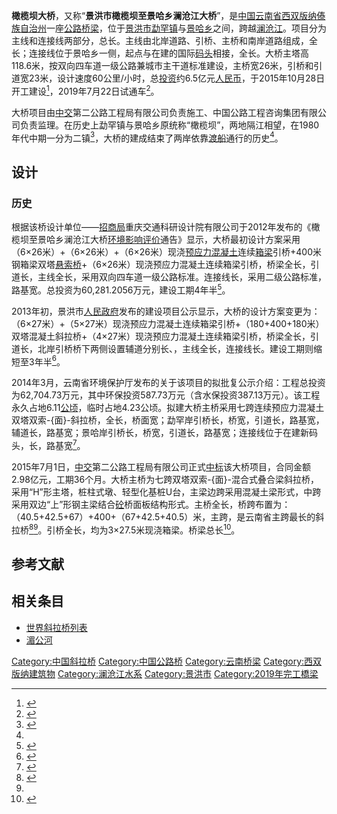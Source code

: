{{noteTA
|G1=地名
|1=zh-hans:斜拉桥;zh-hk:斜拉橋;zh-tw:斜張橋;}}
{{Infobox bridge
|image            = 
|image_size    = 270
|caption          = 
|bridge_name = 橄榄坝大桥
|native_name  = 
|native_name_lang= 
|official_name = 
|other_name   = 景洪市橄榄坝至景哈乡澜沧江大桥
|locale             = {{CHN}}[[云南省|云南省]][[景洪市|景洪市]]
|carries            = 双向四车道一级公路
|crosses           = [[澜沧江|澜沧江]]
|owner            = 景洪市交通运输局
|maint             = 
|designer        = 
|engineering   = [[招商局|招商局]]重庆交通科研设计院
|architect        = 
|material         = 
|design            = [[斜拉桥|斜拉桥]]
|mainspan       = {{convert|400|m|0}}
|spans             = 
|length            = {{convert|1030|m|0}}
|width             = {{convert|26|m|0}}
|height            = {{convert|118.6|m|0}}
|below             = 
|coordinates    = {{Coord|21.845873|100.927004|type:landmark_region:CN|display=inline,title}}
|builder           = [[中交|中交]]第二公路工程局
|fabricator       =
|begin             = 2015年10月28日
|complete       = 
|open              = 2019年7月22日
|cost                = 6.49亿元[[人民币|人民币]]
|traffic             = 
|toll                 = 
|preceded       = [[神秘谷大桥|神秘谷大桥]]
|followed        = [[缅老友谊大桥|缅老友谊大桥]]
|extra              = {{Location map | China Yunnan | label= | label_size= | alt= | position= | background= | lat=21.845873 | long=100.927004 | mark=AB-Brücke.svg | marksize=10 | float=center | width= | caption=橄榄坝大桥在云南的位置}}
}}

'''橄榄坝大桥'''，又称“'''景洪市橄榄坝至景哈乡澜沧江大桥'''”，是[[中国|中国]][[云南省|云南省]][[西双版纳傣族自治州|西双版纳傣族自治州]]一座[[公路|公路]][[桥梁|桥梁]]，位于[[景洪市|景洪市]][[勐罕镇|勐罕镇]]与[[景哈乡|景哈乡]]之间，跨越[[澜沧江|澜沧江]]。项目分为主线和连接线两部分，总长{{convert|2610.742|m|1}}。主线由北岸道路、引桥、主桥和南岸道路组成，全长{{convert|1399.807|m|1}}；连接线位于景哈乡一侧，起点与在建的国际[[码头|码头]]相接，全长{{convert|1210.935|m|1}}。大桥主塔高118.6米，按双向四车道一级公路兼城市主干道标准建设，主桥宽26米，引桥和引道宽23米，设计速度60公里/小时，总[[投资|投资]]约6.5亿元[[人民币|人民币]]，于2015年10月28日开工建设<ref name="动工">{{cite web|url=http://www.jhs.gov.cn/xwzx/jhxw/2016-03-31-722358.html|title=我省第一大跨径斜拉桥全面动工|author=巩娅|date=2016-03-30|publisher=景洪市政务信息网}}{{Dead link|date=2018年6月 |bot=InternetArchiveBot |fix-attempted=no }}</ref>，2019年7月22日试通车<ref>{{cite web |author=胡远航 |title=澜沧江橄榄坝大桥试通车 西双版纳正成长为中老缅门户枢纽 |url=http://www.chinanews.com/sh/2019/07-22/8903585.shtml |publisher=中国新闻网 |date=2019-07-22 |access-date=2019-08-18 |archive-date=2019-08-18 |archive-url=https://web.archive.org/web/20190818122236/http://www.chinanews.com/sh/2019/07-22/8903585.shtml |dead-url=no }}</ref>。

大桥项目由[[中交|中交]]第二公路工程局有限公司负责施工、中国公路工程咨询集团有限公司负责监理。在历史上勐罕镇与景哈乡原统称“橄榄坝”，两地隔江相望，在1980年代中期一分为二镇<ref>{{cite news|title=景洪橄榄坝大桥全面动工 总投资近6.5亿元|url=http://banna.ynhouse.com/client_info/view-8a2e405253bf7a7e0153c136be4d03f9.html|accessdate=2016-05-08|agency=西双版纳新闻网|publisher=云南房网|date=2016-03-29|deadurl=yes|archiveurl=https://web.archive.org/web/20160605060625/http://banna.ynhouse.com/client_info/view-8a2e405253bf7a7e0153c136be4d03f9.html|archivedate=2016-06-05}}</ref>，大桥的建成结束了两岸依靠[[渡船|渡船]]通行的历史<ref name="动工" />。

== 设计 ==
=== 历史 ===
根据该桥设计单位——[[招商局|招商局]]重庆交通科研设计院有限公司于2012年发布的《橄榄坝至景哈乡澜沧江大桥[[环境影响评价|环境影响评价]]通告》显示，大桥最初设计方案采用（6×26米）+（6×26米）+（6×26米）现浇[[预应力混凝土|预应力混凝土]]连续[[箱梁|箱梁]]引桥+400米钢箱梁双塔[[悬索桥|悬索桥]]+（6×26米）现浇预应力混凝土连续箱梁引桥，桥梁全长{{convert|1025|m|0}}，引道长{{convert|368.892|m|1}}，主线全长{{convert|1393.892|m|1}}，采用双向四车道一级公路标准。连接线长{{convert|1208.477|m|1}}，采用二级公路标准，路基宽{{convert|12|m|0}}。总投资为60,281.2056万元，建设工期4年半<ref>{{cite web|url=http://www.jhs.gov.cn/xwzx/gggs/2012-10-23-75544.html|title=橄榄坝至景哈乡澜沧江大桥环境影响评价通告|author=招商局重庆交通科研设计院有限公司|date=2012-10-23|publisher=景洪市政务信息网}}{{Dead link|date=2018年6月 |bot=InternetArchiveBot |fix-attempted=no }}</ref>。

2013年初，景洪市[[人民政府|人民政府]]发布的建设项目公示显示，大桥的设计方案变更为：（6×27米）+（5×27米）现浇预应力混凝土连续箱梁引桥+（180+400+180米）双塔混凝土斜拉桥+（4×27米）现浇预应力混凝土连续箱梁引桥，桥梁全长{{convert|1166|m|0}}，引道长{{convert|227.892|m|1}}，北岸引桥桥下两侧设置辅道分别长{{convert|554.086|m|1}}、{{convert|574.363|m|1}}，主线全长{{convert|1393.892|m|1}}，连接线长{{convert|1208.477|m|1}}。建设工期则缩短至3年半<ref>{{cite web|url=http://www.jhs.gov.cn/xwzx/gggs/2013-07-31-80336.html|title=建设项目公示——橄榄坝至景哈乡澜沧江大桥项目|author=景洪市交通运输局|date=2013-01-31|publisher=景洪市政务信息网}}{{Dead link|date=2018年6月 |bot=InternetArchiveBot |fix-attempted=no }}</ref>。

2014年3月，云南省环境保护厅发布的关于该项目的拟批复公示介绍：工程总投资为62,704.73万元，其中环保投资587.73万元（含水保投资387.13万元）。该工程永久占地6.11[[公顷|公顷]]，临时占地4.23公顷。拟建大桥主桥采用七跨连续预应力混凝土双塔双索-{面}-斜拉桥，全长{{convert|760|m|0}}，桥面宽{{convert|26|m|0}}；勐罕岸引桥长{{convert|297.5|m|1}}，桥宽{{convert|23|m|0}}，引道长{{convert|116.5|m|1}}，路基宽{{convert|23|m|0}}，辅道长{{convert|1115.126|m|1}}，路基宽{{convert|8.5|m|0}}；景哈岸引桥长{{convert|108.5|m|1}}，桥宽{{convert|23|m|0}}，引道长{{convert|111.392|m|1}}，路基宽{{convert|23|m|0}}；连接线位于在建新码头，长{{convert|1208.477|m|1}}，路基宽{{convert|10|m|0}}<ref>{{cite web|url=http://www.7c.gov.cn/hpgl/jsxmhjyxpj/npzxmgs/201406/t20140630_48224.html|title=关于2014年3月7日拟作出的建设项目环境影响评价文件批复决定的公示|author=云南省环境保护厅|date=2014-06-30|publisher=七彩云南保护行动网}}{{Dead link|date=2019年12月 |bot=InternetArchiveBot |fix-attempted=yes }}</ref>。

2015年7月1日，[[中交|中交]]第二公路工程局有限公司正式[[招标|中标]]该大桥项目，合同金额2.98亿元，工期36个月。大桥主桥为七跨双塔双索-{面}-混合式叠合梁斜拉桥，采用“H”形主塔，桩柱式墩、轻型化基桩U台，主梁边跨采用混凝土梁形式，中跨采用双边“上”形钢主梁结合[[砼|砼]]桥面板结构形式。主桥全长{{convert|700|m|0}}，桥跨布置为：（40.5+42.5+67）+400+（67+42.5+40.5）米，主跨{{convert|400|m|0}}，是云南省主跨最长的斜拉桥<ref>{{cite web|url=http://www.chinacem.com.cn/qydt/2015-7/192314.html|title=中交二公局第二工程公司中标云南澜沧江大桥项目|date=2015-07-06|publisher=中国工程建设网}}</ref><ref name="动工" />。引桥全长{{convert|330|m|0}}，均为3×27.5米现浇箱梁。桥梁总长{{convert|1030|m|0}}<ref>{{cite web|url=http://xxgk.yn.gov.cn/Z_M_003/Info_Detail.aspx?DocumentKeyID=F6CC3D6E3A804E3DAD56084D02AD0BA3|title=景洪市橄榄坝至景哈乡澜沧江大桥平行钢丝斜拉索采购招标二次公告|author=景洪市橄榄坝至景哈乡澜沧江大桥建设指挥部|date=2016-01-19|publisher=西双版纳州政务服务管理局}}{{Dead link|date=2020年1月 |bot=InternetArchiveBot |fix-attempted=yes }}</ref>。

== 参考文献 ==
{{reflist}}

== 相关条目 ==
*[[世界斜拉桥列表|世界斜拉桥列表]]
*[[湄公河|湄公河]]

{{DEFAULTSORT:G}}
[[Category:中国斜拉桥|Category:中国斜拉桥]]
[[Category:中国公路桥|Category:中国公路桥]]
[[Category:云南桥梁|Category:云南桥梁]]
[[Category:西双版纳建筑物|Category:西双版纳建筑物]]
[[Category:澜沧江水系|Category:澜沧江水系]]
[[Category:景洪市|Category:景洪市]]
[[Category:2019年完工橋梁|Category:2019年完工橋梁]]